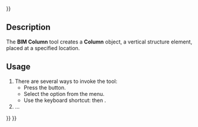 <languages/>
{{UnfinishedDocu{{#translation:}}}}

<div lang="en" dir="ltr" class="mw-content-ltr">
{{Docnav
|[[Arch_CurtainWall|CurtainWall]]
|[[BIM_Beam|Beam]]
|[[BIM_Workbench|BIM]]
|IconL=Arch_CurtainWall.svg
|IconR=BIM_Beam.svg
|IconC=Workbench_BIM.svg
}}
</div>

<div lang="en" dir="ltr" class="mw-content-ltr">
{{GuiCommand
|Name=BIM Column
|MenuLocation=3D/BIM → Column
|Workbenches=[[BIM_Workbench|BIM]]
|Shortcut={{KEY|C}} {{KEY|O}}
|SeeAlso=
}}
</div>

<div lang="en" dir="ltr" class="mw-content-ltr">
== Description ==
</div>

<div lang="en" dir="ltr" class="mw-content-ltr">
The '''BIM Column''' tool creates a '''Column''' object, a vertical structure element, placed at a specified location.
</div>

<div lang="en" dir="ltr" class="mw-content-ltr">
==Usage==
</div>

<div lang="en" dir="ltr" class="mw-content-ltr">
# There are several ways to invoke the tool:
#* Press the {{Button|[[Image:BIM_Column.svg|16px]] [[BIM_Column|Column]]}} button.
#* Select the {{MenuCommand|3D/BIM → [[Image:BIM_Column.svg|16px]] Column}} option from the menu.
#* Use the keyboard shortcut: {{KEY|C}} then {{KEY|O}}.
# …
</div>


<div lang="en" dir="ltr" class="mw-content-ltr">
{{Docnav
|[[Arch_CurtainWall|CurtainWall]]
|[[BIM_Beam|Beam]]
|[[BIM_Workbench|BIM]]
|IconL=Arch_CurtainWall.svg
|IconR=BIM_Beam.svg
|IconC=Workbench_BIM.svg
}}
</div>

{{BIM_Tools_navi{{#translation:}}}}
{{Userdocnavi{{#translation:}}}}